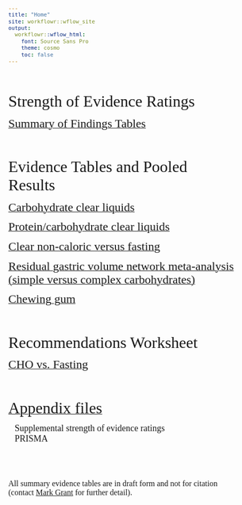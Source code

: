 ```yaml
---
title: "Home"
site: workflowr::wflow_site
output:
  workflowr::wflow_html:
    font: Source Sans Pro
    theme: cosmo
    toc: false
---
```


```{=html}
<style type="text/css">
  body{
  font-size: 9.5pt;
  font-family: Source Sans Pro;
}

.list-group-item.active, .list-group-item.active:hover, .list-group-item.active:focus {
  color: #090909;
  background-color: #0909093d;
}

.lightable-classic.lightable-hover tbody tr:hover {
    background-color: #c5d4e4;
}
.btn-xs, .btn-group-xs>.btn { 
display: none; 
}

.btn-default {
display: none !important; 
}
</style>
```


<br/><br/>

<font size = 6> Strength of Evidence Ratings </font>

[<font size = 5> Summary of Findings Tables </font>](soe_final.html)

<br><br>

<font size = 6> Evidence Tables and Pooled Results </font>

[<font size = 5> Carbohydrate clear liquids </font>](cho_final.html)<br/>

[<font size = 5> Protein/carbohydrate clear liquids  </font>](protein_final.html)

[<font size = 5> Clear non-caloric versus fasting </font>](noncaloric_clear.html)

[<font size = 5> Residual gastric volume network meta-analysis <br/> (simple versus complex carbohydrates) </font>](nma_final.html)

[<font size = 5> Chewing gum</font>](gum_final.html)

<br/><br/>

<font size = 6> Recommendations Worksheet</font>

[<font size = 5> CHO vs. Fasting </font>](cho_fasting_gradepro.html)

<br/><br/>

[<font size = 6> Appendix files </font>](appendix.html)

    <font size = 4>Supplemental strength of evidence ratings </font>
<br/>
    <font size = 4>PRISMA</font>

<br/><br/><br/>

<font size = 3> All summary evidence tables are in draft form and not for citation (contact <a href="mailto:mgrantmd@gmail.com">Mark Grant</a> for further detail). </font>

